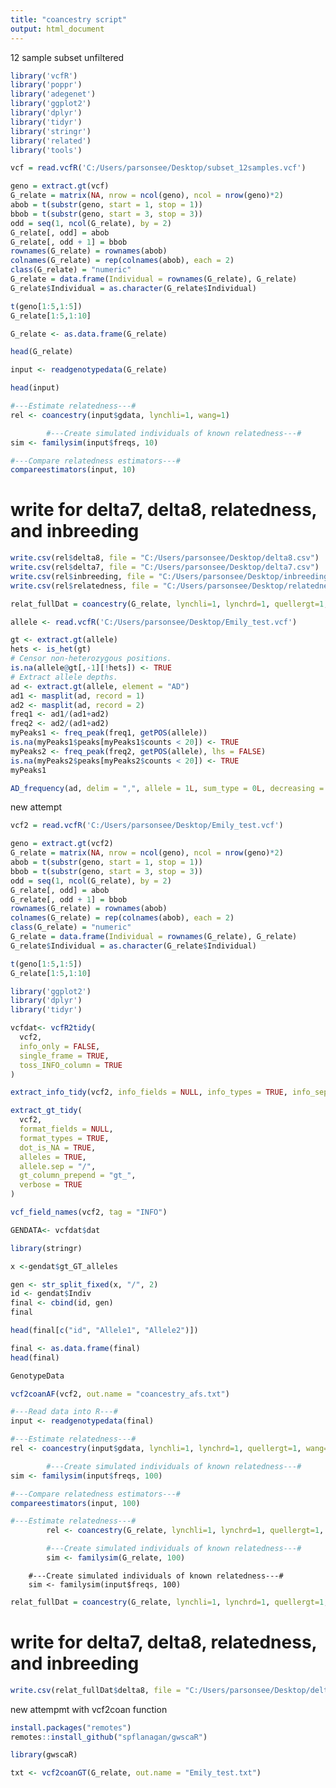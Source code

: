 ---
title: "coancestry script"
output: html_document
---

12 sample subset unfiltered 


```{r}
library('vcfR')
library('poppr')
library('adegenet')
library('ggplot2')
library('dplyr')
library('tidyr')
library('stringr')
library('related')
library('tools')
```


```{r}
vcf = read.vcfR('C:/Users/parsonsee/Desktop/subset_12samples.vcf')

geno = extract.gt(vcf)
G_relate = matrix(NA, nrow = ncol(geno), ncol = nrow(geno)*2)
abob = t(substr(geno, start = 1, stop = 1))
bbob = t(substr(geno, start = 3, stop = 3))
odd = seq(1, ncol(G_relate), by = 2)
G_relate[, odd] = abob
G_relate[, odd + 1] = bbob
rownames(G_relate) = rownames(abob)
colnames(G_relate) = rep(colnames(abob), each = 2)
class(G_relate) = "numeric"
G_relate = data.frame(Individual = rownames(G_relate), G_relate)
G_relate$Individual = as.character(G_relate$Individual)
```
```{r}
t(geno[1:5,1:5])
G_relate[1:5,1:10]
```




```{r}
G_relate <- as.data.frame(G_relate)
```


```{r}
head(G_relate)
```



```{r}
input <- readgenotypedata(G_relate)
```

```{r}
head(input)
```







```{r}
#---Estimate relatedness---#
rel <- coancestry(input$gdata, lynchli=1, wang=1)
```




```{r}
		#---Create simulated individuals of known relatedness---#
sim <- familysim(input$freqs, 10)
```

```{r}
#---Compare relatedness estimators---#
compareestimators(input, 10)
```


# write for delta7, delta8, relatedness, and inbreeding 



```{r}
write.csv(rel$delta8, file = "C:/Users/parsonsee/Desktop/delta8.csv")
write.csv(rel$delta7, file = "C:/Users/parsonsee/Desktop/delta7.csv")
write.csv(rel$inbreeding, file = "C:/Users/parsonsee/Desktop/inbreeding.csv")
write.csv(rel$relatedness, file = "C:/Users/parsonsee/Desktop/relatedness.csv")
```



```{r}
relat_fullDat = coancestry(G_relate, lynchli=1, lynchrd=1, quellergt=1, ritland=1, wang=1)
```





```{r}
allele <- read.vcfR('C:/Users/parsonsee/Desktop/Emily_test.vcf')
```
```{r}
gt <- extract.gt(allele)
hets <- is_het(gt)
# Censor non-heterozygous positions.
is.na(allele@gt[,-1][!hets]) <- TRUE
# Extract allele depths.
ad <- extract.gt(allele, element = "AD")
ad1 <- masplit(ad, record = 1)
ad2 <- masplit(ad, record = 2)
freq1 <- ad1/(ad1+ad2)
freq2 <- ad2/(ad1+ad2)
myPeaks1 <- freq_peak(freq1, getPOS(allele))
is.na(myPeaks1$peaks[myPeaks1$counts < 20]) <- TRUE
myPeaks2 <- freq_peak(freq2, getPOS(allele), lhs = FALSE)
is.na(myPeaks2$peaks[myPeaks2$counts < 20]) <- TRUE
myPeaks1

```

```{r}
AD_frequency(ad, delim = ",", allele = 1L, sum_type = 0L, decreasing = 1L)
```






new attempt 

```{r}
vcf2 = read.vcfR('C:/Users/parsonsee/Desktop/Emily_test.vcf')

geno = extract.gt(vcf2)
G_relate = matrix(NA, nrow = ncol(geno), ncol = nrow(geno)*2)
abob = t(substr(geno, start = 1, stop = 1))
bbob = t(substr(geno, start = 3, stop = 3))
odd = seq(1, ncol(G_relate), by = 2)
G_relate[, odd] = abob
G_relate[, odd + 1] = bbob
rownames(G_relate) = rownames(abob)
colnames(G_relate) = rep(colnames(abob), each = 2)
class(G_relate) = "numeric"
G_relate = data.frame(Individual = rownames(G_relate), G_relate)
G_relate$Individual = as.character(G_relate$Individual)
```
```{r}
t(geno[1:5,1:5])
G_relate[1:5,1:10]
```

```{r}
library('ggplot2')
library('dplyr')
library('tidyr')
```

```{r}
vcfdat<- vcfR2tidy(
  vcf2,
  info_only = FALSE,
  single_frame = TRUE,
  toss_INFO_column = TRUE
)

extract_info_tidy(vcf2, info_fields = NULL, info_types = TRUE, info_sep = ";")

extract_gt_tidy(
  vcf2,
  format_fields = NULL,
  format_types = TRUE,
  dot_is_NA = TRUE,
  alleles = TRUE,
  allele.sep = "/",
  gt_column_prepend = "gt_",
  verbose = TRUE
)

vcf_field_names(vcf2, tag = "INFO")
```
```{r}
GENDATA<- vcfdat$dat
```

```{r}
library(stringr)
```

```{r}
x <-gendat$gt_GT_alleles

gen <- str_split_fixed(x, "/", 2)
id <- gendat$Indiv
final <- cbind(id, gen)
final
```
```{r}
head(final[c("id", "Allele1", "Allele2")])
```

```{r}
final <- as.data.frame(final)
head(final)
```



```{r}
GenotypeData
```

```{r}
vcf2coanAF(vcf2, out.name = "coancestry_afs.txt")
```


```{r}
#---Read data into R---#
input <- readgenotypedata(final)
```


```{r}
#---Estimate relatedness---#
rel <- coancestry(input$gdata, lynchli=1, lynchrd=1, quellergt=1, wang=1)
```


```{r}
		#---Create simulated individuals of known relatedness---#
sim <- familysim(input$freqs, 100)
```

```{r}
#---Compare relatedness estimators---#
compareestimators(input, 100)
```



```{r}
#---Estimate relatedness---#
		rel <- coancestry(G_relate, lynchli=1, lynchrd=1, quellergt=1, wang=1)
```


```{r}
		#---Create simulated individuals of known relatedness---#
		sim <- familysim(G_relate, 100)
```

		#---Create simulated individuals of known relatedness---#
		sim <- familysim(input$freqs, 100)


```{r}
relat_fullDat = coancestry(G_relate, lynchli=1, lynchrd=1, quellergt=1, ritland=1, wang=1)
```


# write for delta7, delta8, relatedness, and inbreeding 

```{r}
write.csv(relat_fullDat$delta8, file = "C:/Users/parsonsee/Desktop/delta8.csv")
```


new attempmt with vcf2coan function 

```{r}
install.packages("remotes")
remotes::install_github("spflanagan/gwscaR")
```

```{r}
library(gwscaR)
```



```{r}
txt <- vcf2coanGT(G_relate, out.name = "Emily_test.txt")
```



